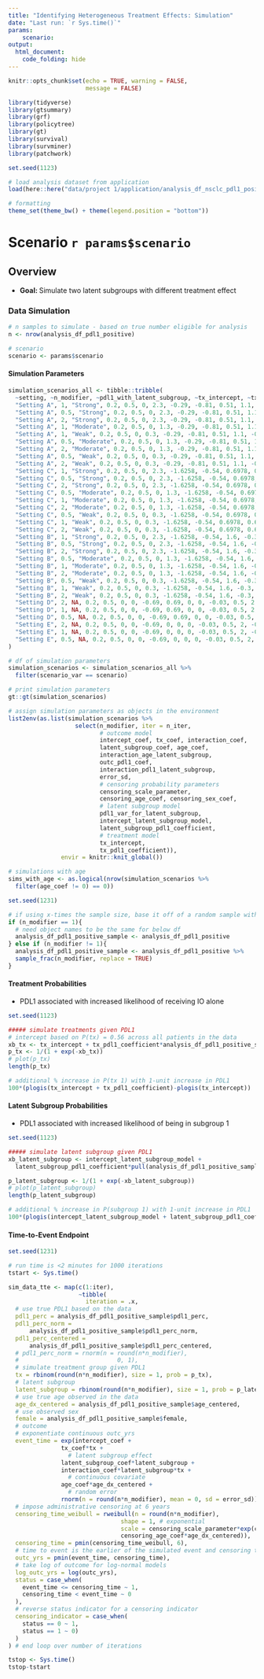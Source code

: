 ```yaml
---
title: "Identifying Heterogeneous Treatment Effects: Simulation"
date: "Last run: `r Sys.time()`"
params:
    scenario: 
output: 
  html_document:
    code_folding: hide
---
```


```r
knitr::opts_chunk$set(echo = TRUE, warning = FALSE,
                      message = FALSE)

library(tidyverse)
library(gtsummary)
library(grf)
library(policytree)
library(gt)
library(survival)
library(survminer)
library(patchwork)

set.seed(1123)

# load analysis dataset from application
load(here::here("data/project 1/application/analysis_df_nsclc_pdl1_positive.rdata"))

# formatting
theme_set(theme_bw() + theme(legend.position = "bottom"))
```

# Scenario `r params$scenario`

## Overview {.tabset .tabsetfade}

* **Goal: ** Simulate two latent subgroups with different treatment effect

### Data Simulation {.tabset .tabsetfade}

```r
# n samples to simulate - based on true number eligible for analysis
n <- nrow(analysis_df_pdl1_positive)

# scenario
scenario <- params$scenario
```

#### Simulation Parameters

```r
simulation_scenarios_all <- tibble::tribble(
  ~setting, ~n_modifier, ~pdl1_with_latent_subgroup, ~tx_intercept, ~tx_pdl1_coefficient, ~intercept_latent_subgroup_model, ~latent_subgroup_pdl1_coefficient, ~intercept_coef, ~tx_coef, ~latent_subgroup_coef, ~interaction_coef, ~age_coef, ~error_sd, ~censoring_scale_parameter, ~censoring_age_coef, ~censoring_sex_coef,
  "Setting A", 1, "Strong", 0.2, 0.5, 0, 2.3, -0.29, -0.81, 0.51, 1.1, -0.03, 0.5, 5, -0.03, 0.1,
  "Setting A", 0.5, "Strong", 0.2, 0.5, 0, 2.3, -0.29, -0.81, 0.51, 1.1, -0.03, 0.5, 5, -0.03, 0.1,
  "Setting A", 2, "Strong", 0.2, 0.5, 0, 2.3, -0.29, -0.81, 0.51, 1.1, -0.03, 0.5, 5, -0.03, 0.1,
  "Setting A", 1, "Moderate", 0.2, 0.5, 0, 1.3, -0.29, -0.81, 0.51, 1.1, -0.03, 0.5, 5, -0.03, 0.1,
  "Setting A", 1, "Weak", 0.2, 0.5, 0, 0.3, -0.29, -0.81, 0.51, 1.1, -0.03, 0.5, 5, -0.03, 0.1,
  "Setting A", 0.5, "Moderate", 0.2, 0.5, 0, 1.3, -0.29, -0.81, 0.51, 1.1, -0.03, 0.5, 5, -0.03, 0.1,
  "Setting A", 2, "Moderate", 0.2, 0.5, 0, 1.3, -0.29, -0.81, 0.51, 1.1, -0.03, 0.5, 5, -0.03, 0.1,
  "Setting A", 0.5, "Weak", 0.2, 0.5, 0, 0.3, -0.29, -0.81, 0.51, 1.1, -0.03, 0.5, 5, -0.03, 0.1,
  "Setting A", 2, "Weak", 0.2, 0.5, 0, 0.3, -0.29, -0.81, 0.51, 1.1, -0.03, 0.5, 5, -0.03, 0.1,
  "Setting C", 1, "Strong", 0.2, 0.5, 0, 2.3, -1.6258, -0.54, 0.6978, 0.6704, -0.03, 0.5, 2, -0.03, 0.1,
  "Setting C", 0.5, "Strong", 0.2, 0.5, 0, 2.3, -1.6258, -0.54, 0.6978, 0.6704, -0.03, 0.5, 2, -0.03, 0.1,
  "Setting C", 2, "Strong", 0.2, 0.5, 0, 2.3, -1.6258, -0.54, 0.6978, 0.6704, -0.03, 0.5, 2, -0.03, 0.1,
  "Setting C", 0.5, "Moderate", 0.2, 0.5, 0, 1.3, -1.6258, -0.54, 0.6978, 0.6704, -0.03, 0.5, 2, -0.03, 0.1,
  "Setting C", 1, "Moderate", 0.2, 0.5, 0, 1.3, -1.6258, -0.54, 0.6978, 0.6704, -0.03, 0.5, 2, -0.03, 0.1,
  "Setting C", 2, "Moderate", 0.2, 0.5, 0, 1.3, -1.6258, -0.54, 0.6978, 0.6704, -0.03, 0.5, 2, -0.03, 0.1,
  "Setting C", 0.5, "Weak", 0.2, 0.5, 0, 0.3, -1.6258, -0.54, 0.6978, 0.6704, -0.03, 0.5, 2, -0.03, 0.1,
  "Setting C", 1, "Weak", 0.2, 0.5, 0, 0.3, -1.6258, -0.54, 0.6978, 0.6704, -0.03, 0.5, 2, -0.03, 0.1,
  "Setting C", 2, "Weak", 0.2, 0.5, 0, 0.3, -1.6258, -0.54, 0.6978, 0.6704, -0.03, 0.5, 2, -0.03, 0.1,
  "Setting B", 1, "Strong", 0.2, 0.5, 0, 2.3, -1.6258, -0.54, 1.6, -0.3, -0.03, 0.5, 2, -0.03, 0.1,
  "Setting B", 0.5, "Strong", 0.2, 0.5, 0, 2.3, -1.6258, -0.54, 1.6, -0.3, -0.03, 0.5, 2, -0.03, 0.1,
  "Setting B", 2, "Strong", 0.2, 0.5, 0, 2.3, -1.6258, -0.54, 1.6, -0.3, -0.03, 0.5, 2, -0.03, 0.1,
  "Setting B", 0.5, "Moderate", 0.2, 0.5, 0, 1.3, -1.6258, -0.54, 1.6, -0.3, -0.03, 0.5, 2, -0.03, 0.1,
  "Setting B", 1, "Moderate", 0.2, 0.5, 0, 1.3, -1.6258, -0.54, 1.6, -0.3, -0.03, 0.5, 2, -0.03, 0.1,
  "Setting B", 2, "Moderate", 0.2, 0.5, 0, 1.3, -1.6258, -0.54, 1.6, -0.3, -0.03, 0.5, 2, -0.03, 0.1,
  "Setting B", 0.5, "Weak", 0.2, 0.5, 0, 0.3, -1.6258, -0.54, 1.6, -0.3, -0.03, 0.5, 2, -0.03, 0.1,
  "Setting B", 1, "Weak", 0.2, 0.5, 0, 0.3, -1.6258, -0.54, 1.6, -0.3, -0.03, 0.5, 2, -0.03, 0.1,
  "Setting B", 2, "Weak", 0.2, 0.5, 0, 0.3, -1.6258, -0.54, 1.6, -0.3, -0.03, 0.5, 2, -0.03, 0.1,
  "Setting D", 2, NA, 0.2, 0.5, 0, 0, -0.69, 0.69, 0, 0, -0.03, 0.5, 2, -0.03, 0.1,
  "Setting D", 1, NA, 0.2, 0.5, 0, 0, -0.69, 0.69, 0, 0, -0.03, 0.5, 2, -0.03, 0.1,
  "Setting D", 0.5, NA, 0.2, 0.5, 0, 0, -0.69, 0.69, 0, 0, -0.03, 0.5, 2, -0.03, 0.1,
  "Setting E", 2, NA, 0.2, 0.5, 0, 0, -0.69, 0, 0, 0, -0.03, 0.5, 2, -0.03, 0.1,
  "Setting E", 1, NA, 0.2, 0.5, 0, 0, -0.69, 0, 0, 0, -0.03, 0.5, 2, -0.03, 0.1,
  "Setting E", 0.5, NA, 0.2, 0.5, 0, 0, -0.69, 0, 0, 0, -0.03, 0.5, 2, -0.03, 0.1
)
```


```r
# df of simulation parameters
simulation_scenarios <- simulation_scenarios_all %>% 
  filter(scenario_var == scenario)

# print simulation parameters
gt::gt(simulation_scenarios)

# assign simulation parameters as objects in the environment
list2env(as.list(simulation_scenarios %>%
                   select(n_modifier, iter = n_iter,
                          # outcome model
                          intercept_coef, tx_coef, interaction_coef,
                          latent_subgroup_coef, age_coef,
                          interaction_age_latent_subgroup,
                          outc_pdl1_coef,
                          interaction_pdl1_latent_subgroup, 
                          error_sd,
                          # censoring probability parameters
                          censoring_scale_parameter,
                          censoring_age_coef, censoring_sex_coef,
                          # latent subgroup model
                          pdl1_var_for_latent_subgroup, 
                          intercept_latent_subgroup_model,
                          latent_subgroup_pdl1_coefficient,
                          # treatment model
                          tx_intercept,
                          tx_pdl1_coefficient)),
               envir = knitr::knit_global())
```

```r
# simulations with age
sims_with_age <- as.logical(nrow(simulation_scenarios %>% 
  filter(age_coef != 0) == 0))
```

```r
set.seed(1231)

# if using x-times the sample size, base it off of a random sample with replacement
if (n_modifier == 1){
  # need object names to be the same for below df
  analysis_df_pdl1_positive_sample <- analysis_df_pdl1_positive
} else if (n_modifier != 1){
  analysis_df_pdl1_positive_sample <- analysis_df_pdl1_positive %>% 
  sample_frac(n_modifier, replace = TRUE)
}
```

#### Treatment Probabilities

* PDL1 associated with increased likelihood of receiving IO alone

```r
set.seed(1123)

##### simulate treatments given PDL1
# intercept based on P(tx) = 0.56 across all patients in the data
xb_tx <- tx_intercept + tx_pdl1_coefficient*analysis_df_pdl1_positive_sample$pdl1_perc_norm
p_tx <- 1/(1 + exp(-xb_tx))
# plot(p_tx)
length(p_tx)

# additional % increase in P(tx 1) with 1-unit increase in PDL1
100*(plogis(tx_intercept + tx_pdl1_coefficient)-plogis(tx_intercept))
```

#### Latent Subgroup Probabilities

* PDL1 associated with increased likelihood of being in subgroup 1

```r
set.seed(1123)

##### simulate latent subgroup given PDL1
xb_latent_subgroup <- intercept_latent_subgroup_model +
  latent_subgroup_pdl1_coefficient*pull(analysis_df_pdl1_positive_sample, pdl1_var_for_latent_subgroup) 

p_latent_subgroup <- 1/(1 + exp(-xb_latent_subgroup))
# plot(p_latent_subgroup)
length(p_latent_subgroup)

# additional % increase in P(subgroup 1) with 1-unit increase in PDL1
100*(plogis(intercept_latent_subgroup_model + latent_subgroup_pdl1_coefficient)-plogis(intercept_latent_subgroup_model))
```

#### Time-to-Event Endpoint

```r
set.seed(1231)

# run time is <2 minutes for 1000 iterations
tstart <- Sys.time()

sim_data_tte <- map(c(1:iter),
                    ~tibble(
                      iteration = .x,
  # use true PDL1 based on the data
  pdl1_perc = analysis_df_pdl1_positive_sample$pdl1_perc,
  pdl1_perc_norm =
      analysis_df_pdl1_positive_sample$pdl1_perc_norm,
  pdl1_perc_centered = 
      analysis_df_pdl1_positive_sample$pdl1_perc_centered,
  # pdl1_perc_norm = rnorm(n = round(n*n_modifier),
  #                            0, 1),
  # simulate treatment group given PDL1
  tx = rbinom(round(n*n_modifier), size = 1, prob = p_tx),  
  # latent subgroup
  latent_subgroup = rbinom(round(n*n_modifier), size = 1, prob = p_latent_subgroup),
  # use true age observed in the data
  age_dx_centered = analysis_df_pdl1_positive_sample$age_centered,
  # use observed sex
  female = analysis_df_pdl1_positive_sample$female,
  # outcome
  # exponentiate continuous outc_yrs
  event_time = exp(intercept_coef + 
               tx_coef*tx +
                 # latent subgroup effect
               latent_subgroup_coef*latent_subgroup +
               interaction_coef*latent_subgroup*tx +
                 # continuous covariate
               age_coef*age_dx_centered +
                 # random error
               rnorm(n = round(n*n_modifier), mean = 0, sd = error_sd)), 
  # impose administrative censoring at 6 years
  censoring_time_weibull = rweibull(n = round(n*n_modifier), 
                                shape = 1, # exponential
                                scale = censoring_scale_parameter*exp(censoring_sex_coef*female +
                                censoring_age_coef*age_dx_centered)),
  censoring_time = pmin(censoring_time_weibull, 6),
  # time to event is the earlier of the simulated event and censoring times, or administrative censoring at 6 years
  outc_yrs = pmin(event_time, censoring_time),
  # take log of outcome for log-normal models
  log_outc_yrs = log(outc_yrs),
  status = case_when(
    event_time <= censoring_time ~ 1,
    censoring_time < event_time ~ 0
  ),
  # reverse status indicator for a censoring indicator
  censoring_indicator = case_when(
    status == 0 ~ 1,
    status == 1 ~ 0)
  )
) # end loop over number of iterations

tstop <- Sys.time()
tstop-tstart
```